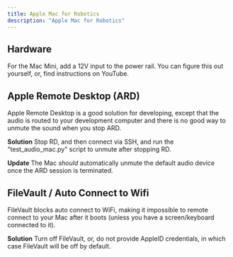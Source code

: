 ```yaml
---
title: Apple Mac for Robotics
description: "Apple Mac for Robotics"
---
```


## Hardware

For the Mac Mini, add a 12V input to the power rail. You can figure this out yourself, or, find instructions on YouTube.

## Apple Remote Desktop (ARD)

Apple Remote Desktop is a good solution for developing, except that the audio is routed to your development computer and there is no good way to unmute the sound when you stop ARD.

**Solution** Stop RD, and then connect via SSH, and run the "test_audio_mac.py" script to unmute after stopping RD. 

**Update** The Mac _should_ automatically unmute the default audio device once the ARD session is terminated.

## FileVault / Auto Connect to Wifi

FileVault blocks auto connect to WiFi, making it impossible to remote connect to your Mac after it boots (unless you have a screen/keyboard connected to it).

**Solution** Turn off FileVault, or, do not provide AppleID credentials, in which case FileVault will be off by default. 